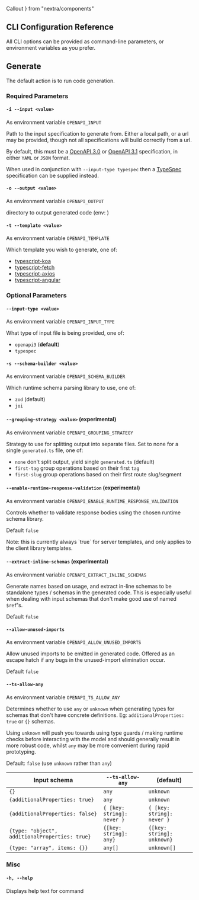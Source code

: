   Callout
} from "nextra/components"

## CLI Configuration Reference
All CLI options can be provided as command-line parameters, or environment variables as you prefer.


## Generate

The default action is to run code generation.

### Required Parameters

#### `-i --input <value>`
As environment variable `OPENAPI_INPUT`

Path to the input specification to generate from. Either a local path, or a url may be provided, though not all
specifications will build correctly from a url.

By default, this must be a [OpenAPI 3.0](https://swagger.io/specification/v3) or [OpenAPI 3.1](https://swagger.io/specification/)
specification, in either `YAML` or `JSON` format.

When used in conjunction with `--input-type typespec` then a [TypeSpec](https://typespec.io/) specification can be
supplied instead.

#### `-o --output <value>`
As environment variable `OPENAPI_OUTPUT`

directory to output generated code (env: )

#### `-t --template <value>`
As environment variable `OPENAPI_TEMPLATE`

Which template you wish to generate, one of:
- [typescript-koa](../guides/server-templates/typescript-koa)
- [typescript-fetch](../guides/client-templates/typescript-fetch)
- [typescript-axios](../guides/client-templates/typescript-axios)
- [typescript-angular](../guides/client-templates/typescript-angular)


### Optional Parameters

#### `--input-type <value>`
As environment variable `OPENAPI_INPUT_TYPE`

What type of input file is being provided, one of:
- `openapi3` (**default**)
- `typespec`

#### `-s --schema-builder <value>`
As environment variable `OPENAPI_SCHEMA_BUILDER`

Which runtime schema parsing library to use, one of:
- `zod` (default)
- `joi`


#### `--grouping-strategy <value>` (experimental)
As environment variable `OPENAPI_GROUPING_STRATEGY`

Strategy to use for splitting output into separate files. Set to none for a single `generated.ts` file, one of:
- `none` don't split output, yield single `generated.ts` (default)
- `first-tag` group operations based on their first `tag`
- `first-slug` group operations based on their first route slug/segment


#### `--enable-runtime-response-validation` (experimental)
As environment variable `OPENAPI_ENABLE_RUNTIME_RESPONSE_VALIDATION`

Controls whether to validate response bodies using the chosen runtime schema library.

Default `false`

<Callout type="warning" emoji="⚠️">
  Note: this is currently always `true` for server templates, and only applies to the client library templates.
</Callout>

#### `--extract-inline-schemas` (experimental)
As environment variable `OPENAPI_EXTRACT_INLINE_SCHEMAS`

Generate names based on usage, and extract in-line schemas to be standalone types / schemas in the
generated code. This is especially useful when dealing with input schemas that don't make good use
of named `$ref`'s.

Default `false`

#### `--allow-unused-imports`
As environment variable `OPENAPI_ALLOW_UNUSED_IMPORTS`

Allow unused imports to be emitted in generated code. Offered as an escape hatch if any bugs
in the unused-import elimination occur.

Default `false`

#### `--ts-allow-any`
As environment variable `OPENAPI_TS_ALLOW_ANY`

Determines whether to use `any` or `unknown` when generating types for schemas that don't have
concrete definitions. Eg: `additionalProperties: true` or `{}` schemas.

Using `unknown` will push you towards using type guards / making runtime checks before interacting
with the model and should generally result in more robust code, whilst `any` may be more convenient
during rapid prototyping.

Default: `false` (use `unknown` rather than `any`)

| Input schema                                    | `--ts-allow-any`           | (default)                  |
|-------------------------------------------------|----------------------------|----------------------------|
| `{}`                                            | `any`                      | `unknown`                  |
| `{additionalProperties: true}`                  | `any`                      | `unknown`                  |
| `{additionalProperties: false}`                 | `{ [key: string]: never }` | `{ [key: string]: never }` |
| `{type: "object",  additionalProperties: true}` | `{[key: string]: any}`     | `{[key: string]: unknown}` |
| `{type: "array", items: {}}`                    | `any[]`                    | `unknown[]`                |

### Misc

#### `-h, --help`
Displays help text for command


